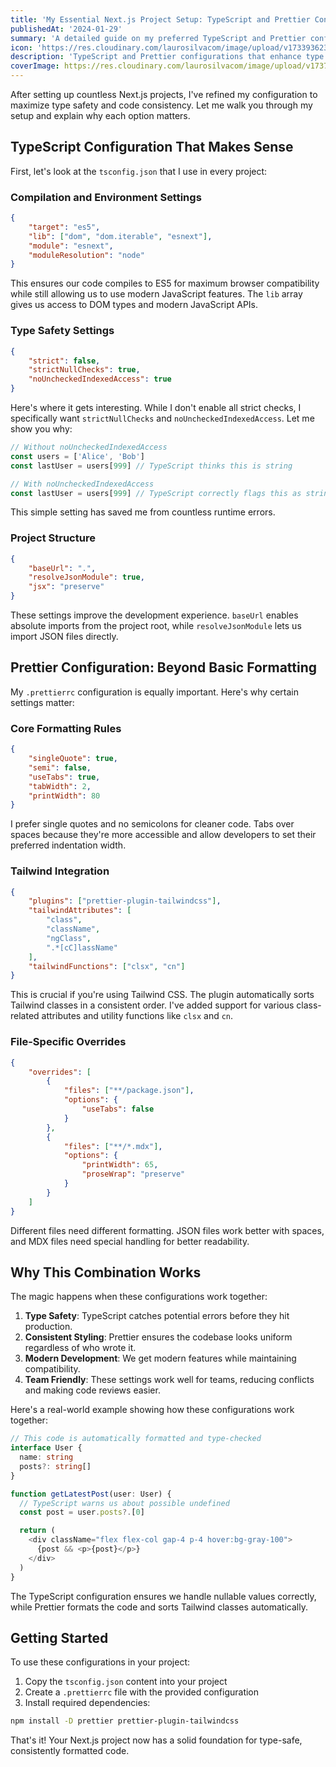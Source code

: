 ```yaml
---
title: 'My Essential Next.js Project Setup: TypeScript and Prettier Configuration'
publishedAt: '2024-01-29'
summary: 'A detailed guide on my preferred TypeScript and Prettier configuration for Next.js projects, explaining why each setting matters'
icon: 'https://res.cloudinary.com/laurosilvacom/image/upload/v1733936232/laurosilvacom/lauro/icons/kgfbkawpl6jhvarfpgmw.png'
description: 'TypeScript and Prettier configurations that enhance type safety and code consistency in Next.js projects. Learn about important settings like noUncheckedIndexedAccess and custom Prettier rules for Tailwind CSS.'
coverImage: https://res.cloudinary.com/laurosilvacom/image/upload/v1737787040/laurosilvacom/blog-images/jhqgug4vc7dqdoda4szb.jpg
---
```


After setting up countless Next.js projects, I've refined my configuration to maximize type safety and code consistency. Let me walk you through my setup and explain why each option matters.

## TypeScript Configuration That Makes Sense

First, let's look at the `tsconfig.json` that I use in every project:

### Compilation and Environment Settings

```json
{
	"target": "es5",
	"lib": ["dom", "dom.iterable", "esnext"],
	"module": "esnext",
	"moduleResolution": "node"
}
```

This ensures our code compiles to ES5 for maximum browser compatibility while still allowing us to use modern JavaScript features. The `lib` array gives us access to DOM types and modern JavaScript APIs.

### Type Safety Settings

```json
{
	"strict": false,
	"strictNullChecks": true,
	"noUncheckedIndexedAccess": true
}
```

Here's where it gets interesting. While I don't enable all strict checks, I specifically want `strictNullChecks` and `noUncheckedIndexedAccess`. Let me show you why:

```typescript
// Without noUncheckedIndexedAccess
const users = ['Alice', 'Bob']
const lastUser = users[999] // TypeScript thinks this is string

// With noUncheckedIndexedAccess
const lastUser = users[999] // TypeScript correctly flags this as string | undefined
```

This simple setting has saved me from countless runtime errors.

### Project Structure

```json
{
	"baseUrl": ".",
	"resolveJsonModule": true,
	"jsx": "preserve"
}
```

These settings improve the development experience. `baseUrl` enables absolute imports from the project root, while `resolveJsonModule` lets us import JSON files directly.

## Prettier Configuration: Beyond Basic Formatting

My `.prettierrc` configuration is equally important. Here's why certain settings matter:

### Core Formatting Rules

```json
{
	"singleQuote": true,
	"semi": false,
	"useTabs": true,
	"tabWidth": 2,
	"printWidth": 80
}
```

I prefer single quotes and no semicolons for cleaner code. Tabs over spaces because they're more accessible and allow developers to set their preferred indentation width.

### Tailwind Integration

```json
{
	"plugins": ["prettier-plugin-tailwindcss"],
	"tailwindAttributes": [
		"class",
		"className",
		"ngClass",
		".*[cC]lassName"
	],
	"tailwindFunctions": ["clsx", "cn"]
}
```

This is crucial if you're using Tailwind CSS. The plugin automatically sorts Tailwind classes in a consistent order. I've added support for various class-related attributes and utility functions like `clsx` and `cn`.

### File-Specific Overrides

```json
{
	"overrides": [
		{
			"files": ["**/package.json"],
			"options": {
				"useTabs": false
			}
		},
		{
			"files": ["**/*.mdx"],
			"options": {
				"printWidth": 65,
				"proseWrap": "preserve"
			}
		}
	]
}
```

Different files need different formatting. JSON files work better with spaces, and MDX files need special handling for better readability.

## Why This Combination Works

The magic happens when these configurations work together:

1. **Type Safety**: TypeScript catches potential errors before they hit production.
2. **Consistent Styling**: Prettier ensures the codebase looks uniform regardless of who wrote it.
3. **Modern Development**: We get modern features while maintaining compatibility.
4. **Team Friendly**: These settings work well for teams, reducing conflicts and making code reviews easier.

Here's a real-world example showing how these configurations work together:

```typescript
// This code is automatically formatted and type-checked
interface User {
  name: string
  posts?: string[]
}

function getLatestPost(user: User) {
  // TypeScript warns us about possible undefined
  const post = user.posts?.[0]

  return (
    <div className="flex flex-col gap-4 p-4 hover:bg-gray-100">
      {post && <p>{post}</p>}
    </div>
  )
}
```

The TypeScript configuration ensures we handle nullable values correctly, while Prettier formats the code and sorts Tailwind classes automatically.

## Getting Started

To use these configurations in your project:

1. Copy the `tsconfig.json` content into your project
2. Create a `.prettierrc` file with the provided configuration
3. Install required dependencies:

```bash
npm install -D prettier prettier-plugin-tailwindcss
```

That's it! Your Next.js project now has a solid foundation for type-safe, consistently formatted code.
